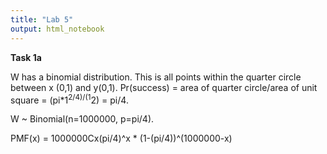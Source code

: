 ```yaml
---
title: "Lab 5"
output: html_notebook
---
```


**Task 1a**

W has a binomial distribution. This is all points within the quarter circle between x (0,1) and y(0,1). Pr(success) = area of quarter circle/area of unit square = (pi\*1^2/4)/(1^2) = pi/4.

W \~ Binomial(n=1000000, p=pi/4).

PMF(x) = 1000000Cx(pi/4)\^x \* (1-(pi/4))\^(1000000-x)
